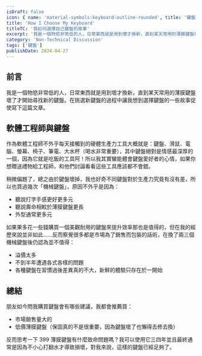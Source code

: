 ```yaml
---
isDraft: false
icon: { name: 'material-symbols:keyboard-outline-rounded', title: '鍵盤圖示' }
title: 'How I Choose My Keyboard'
titleTC: '我如何選擇自己鍵盤的故事'
excerpt: '我是一個物慾非常低的人，日常東西就是用到壞才換新，直到某天常用的薄膜鍵盤壞了才開始尋找新的鍵盤。在挑選新鍵盤的過程中讓我想到選擇鍵盤的一些故事促使寫下這篇文章。作為軟體工程師不外乎每天接觸到的硬體生產力工具大概就是：鍵盤、滑鼠、電腦、螢幕、椅子、筆電、大水杯（喝水非常重要），其中鍵盤絕對是情感最深厚的一個。'
category: 'Non-Technical Discussion'
tags: ['鍵盤']
publishDate: 2024-04-27
---
```


## 前言

我是一個物慾非常低的人，日常東西就是用到壞才換新，直到某天常用的薄膜鍵盤壞了才開始尋找新的鍵盤。在挑選新鍵盤的過程中讓我想到選擇鍵盤的一些故事促使寫下這篇文章。

## 軟體工程師與鍵盤

作為軟體工程師不外乎每天接觸到的硬體生產力工具大概就是：鍵盤、滑鼠、電腦、螢幕、椅子、筆電、大水杯（喝水非常重要），其中鍵盤絕對是情感最深厚的一個，因為它就是吃飯的工具阿！所以我其實蠻能體會鍵盤愛好者的心情，如果你想贈送禮物給工程師，和他們討論看看這些工具應該都不會錯。

稍微偏題了，總之由於鍵盤壞掉，我也好奇不同鍵盤對於生產力究竟有沒有差，所以也買過幾次「機械鍵盤」，原因不外乎是因為：

- 聽說打字手感更好更多元
- 聽說壽命相較於薄膜鍵盤更長
- 外型通常更多元

如果果多花一些錢購買一個美觀耐用的鍵盤來提升效率那也是值得的，但在我的經歷來說並非如此……反而察覺很多都是市場為了銷售而包裝的話術，在換了兩三個機械鍵盤後仍認為並不值得：

- 溢價太多
- 不到半年遭遇各式各樣的問題
- 各種鍵盤在習慣過後差異真的不大，新鮮的體驗只存在於一開始

## 總結

朋友如今問我購買鍵盤會有哪些建議，我都會推薦買：

- 市場銷售量大的
- 低價薄膜鍵盤（保固真的不是很重要，因為鍵盤壞了也懶得去修去換）

反而思考一下 399 薄膜鍵盤有什麼致命問題嗎？我可以使用它三四年並且最終通常是因為不小心打翻水才導致損壞，對我來說，這樣的鍵盤已經足夠了。

